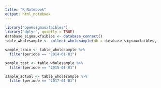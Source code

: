 ```yaml
---
title: "R Notebook"
output: html_notebook
---
```


```r
library("opensignauxfaibles")
library("dplyr", quietly = TRUE)
database_signauxfaibles <- database_connect()
table_wholesample <- collect_wholesample(db = database_signauxfaibles, table = "wholesample")
```


```r
sample_train <- table_wholesample %>% 
  filter(periode == "2014-01-01")

sample_test <- table_wholesample %>% 
  filter(periode == "2015-01-01")

sample_actual <- table_wholesample %>% 
  filter(periode == "2017-01-01")
```
